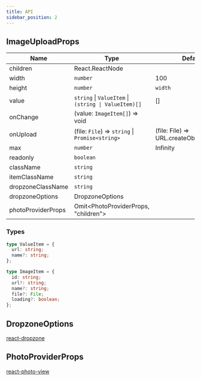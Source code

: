 ```yaml
---
title: API
sidebar_position: 2
---
```


## ImageUploadProps

| Name               | Type                                                 | Default                                   |
| ------------------ | ---------------------------------------------------- | ----------------------------------------- |
| children           | React.ReactNode                                      |                                           |
| width              | `number`                                             | 100                                       |
| height             | `number`                                             | `width`                                   |
| value              | `string` \| `ValueItem` \| `(string \| ValueItem)[]` | []                                        |
| onChange           | (value: `ImageItem[]`) => void                       |                                           |
| onUpload           | (file: `File`) => `string` \| `Promise<string>`      | (file: File) => URL.createObjectURL(file) |
| max                | `number`                                             | Infinity                                  |
| readonly           | `boolean`                                            |                                           |
| className          | `string`                                             |                                           |
| itemClassName      | `string`                                             |                                           |
| dropzoneClassName  | `string`                                             |                                           |
| dropzoneOptions    | DropzoneOptions                                      |                                           |
| photoProviderProps | Omit\<PhotoProviderProps, "children"\>               |                                           |

### Types

```ts
type ValueItem = {
  url: string;
  name?: string;
};

type ImageItem = {
  id: string;
  url?: string;
  name?: string;
  file?: File;
  loading?: boolean;
};
```

## DropzoneOptions

[react-dropzone](https://react-dropzone.js.org/#section-components)

## PhotoProviderProps

[react-photo-view](https://react-photo-view.vercel.app/en-US/docs/api#photoprovider)

